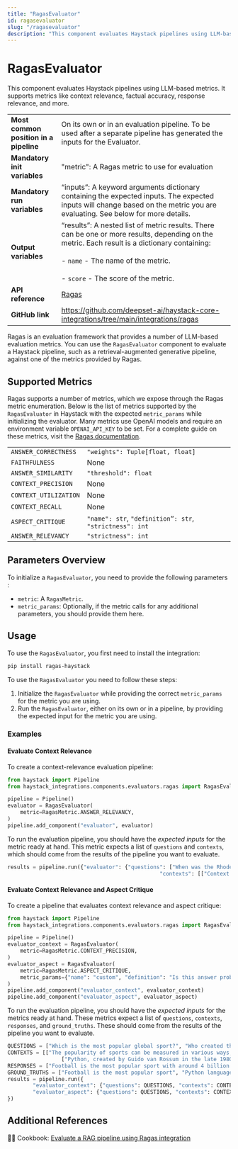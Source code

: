 ```yaml
---
title: "RagasEvaluator"
id: ragasevaluator
slug: "/ragasevaluator"
description: "This component evaluates Haystack pipelines using LLM-based metrics. It supports metrics like context relevance, factual accuracy, response relevance, and more."
---
```


# RagasEvaluator

This component evaluates Haystack pipelines using LLM-based metrics. It supports metrics like context relevance, factual accuracy, response relevance, and more.

|  |  |
| --- | --- |
| **Most common position in a pipeline** | On its own or in an evaluation pipeline. To be used after a separate pipeline has generated the inputs for the Evaluator. |
| **Mandatory init variables** | "metric": A Ragas metric to use for evaluation |
| **Mandatory run variables** | “inputs”: A keyword arguments dictionary containing the expected inputs. The expected inputs will change based on the metric you are evaluating. See below for more details. |
| **Output variables** | “results”: A nested list of metric results. There can be one or more results, depending on the metric. Each result is a dictionary containing:  <br /> <br />- `name` - The name of the metric.  <br /> <br />- `score` - The score of the metric. |
| **API reference** | [Ragas](/reference/integrations-ragas) |
| **GitHub link** | https://github.com/deepset-ai/haystack-core-integrations/tree/main/integrations/ragas |

Ragas is an evaluation framework that provides a number of LLM-based evaluation metrics. You can use the `RagasEvaluator` component to evaluate a Haystack pipeline, such as a retrieval-augmented generative pipeline, against one of the metrics provided by Ragas.

## Supported Metrics

Ragas supports a number of metrics, which we expose through the Ragas metric enumeration. Below is the list of metrics supported by the `RagasEvaluator` in Haystack with the expected `metric_params` while initializing the evaluator. Many metrics use OpenAI models and require an environment variable `OPENAI_API_KEY` to be set. For a complete guide on these metrics, visit the [Ragas documentation](https://docs.ragas.io/).

|  |  |
| --- | --- |
| `ANSWER_CORRECTNESS` | `"weights": Tuple[float, float]` |
| `FAITHFULNESS` | None |
| `ANSWER_SIMILARITY` | `"threshold": float` |
| `CONTEXT_PRECISION` | None |
| `CONTEXT_UTILIZATION` | None |
| `CONTEXT_RECALL` | None |
| `ASPECT_CRITIQUE` | `"name": str`,   `"definition”: str`,   `"strictness": int` |
| `ANSWER_RELEVANCY` | `"strictness": int` |

## Parameters Overview

To initialize a `RagasEvaluator`, you need to provide the following parameters :

- `metric`: A `RagasMetric`.
- `metric_params`: Optionally, if the metric calls for any additional parameters, you should provide them here.

## Usage

To use the `RagasEvaluator`, you first need to install the integration:

```bash
pip install ragas-haystack
```

To use the `RagasEvaluator` you need to follow these steps:

1. Initialize the `RagasEvaluator` while providing the correct `metric_params` for the metric you are using.
2. Run the `RagasEvaluator`, either on its own or in a pipeline, by providing the expected input for the metric you are using.

### Examples

#### Evaluate Context Relevance

To create a context-relevance evaluation pipeline:

```python
from haystack import Pipeline
from haystack_integrations.components.evaluators.ragas import RagasEvaluator, RagasMetric

pipeline = Pipeline()
evaluator = RagasEvaluator(
    metric=RagasMetric.ANSWER_RELEVANCY,
)
pipeline.add_component("evaluator", evaluator)
```

To run the evaluation pipeline, you should have the _expected inputs_ for the metric ready at hand. This metric expects a list of `questions` and `contexts`, which should come from the results of the pipeline you want to evaluate.

```python
results = pipeline.run({"evaluator": {"questions": ["When was the Rhodes Statue built?", "Where is the Pyramid of Giza?"],
                                                "contexts": [["Context for question 1"], ["Context for question 2"]]}})
```

#### Evaluate Context Relevance and Aspect Critique

To create a pipeline that evaluates context relevance and aspect critique:

```python
from haystack import Pipeline
from haystack_integrations.components.evaluators.ragas import RagasEvaluator, RagasMetric

pipeline = Pipeline()
evaluator_context = RagasEvaluator(
    metric=RagasMetric.CONTEXT_PRECISION,
)
evaluator_aspect = RagasEvaluator(
    metric=RagasMetric.ASPECT_CRITIQUE,
    metric_params={"name": "custom", "definition": "Is this answer problematic for children?", "strictness": 3},
)
pipeline.add_component("evaluator_context", evaluator_context)
pipeline.add_component("evaluator_aspect", evaluator_aspect)
```

To run the evaluation pipeline, you should have the _expected inputs_ for the metrics ready at hand. These metrics expect a list of `questions`, `contexts`, `responses`, and `ground_truths`. These should come from the results of the pipeline you want to evaluate.

```python
QUESTIONS = ["Which is the most popular global sport?", "Who created the Python language?"]
CONTEXTS = [["The popularity of sports can be measured in various ways, including TV viewership, social media presence, number of participants, and economic impact. Football is undoubtedly the world's most popular sport with major events like the FIFA World Cup and sports personalities like Ronaldo and Messi, drawing a followership of more than 4 billion people."],
                 ["Python, created by Guido van Rossum in the late 1980s, is a high-level general-purpose programming language. Its design philosophy emphasizes code readability, and its language constructs aim to help programmers write clear, logical code for both small and large-scale software projects."]]
RESPONSES = ["Football is the most popular sport with around 4 billion followers worldwide", "Python language was created by Guido van Rossum."]
GROUND_TRUTHS = ["Football is the most popular sport", "Python language was created by Guido van Rossum."]
results = pipeline.run({
        "evaluator_context": {"questions": QUESTIONS, "contexts": CONTEXTS, "ground_truths": GROUND_TRUTHS},
        "evaluator_aspect": {"questions": QUESTIONS, "contexts": CONTEXTS, "responses": RESPONSES},
})
```

## Additional References

:cook: Cookbook: [Evaluate a RAG pipeline using Ragas integration](https://haystack.deepset.ai/cookbook/rag_eval_ragas)
